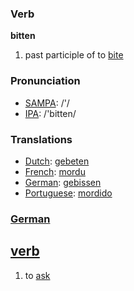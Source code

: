 === Verb ===

'''bitten'''

# past participle of to [[bite]]

=== Pronunciation ===
*[[w:SAMPA|SAMPA]]: /'/
*[[w:IPA|IPA]]: /'bitten/

=== Translations ===
*[[Dutch]]: [[gebeten]]
*[[French]]: [[mordu]]
*[[German]]: [[gebissen]]
*[[Portuguese]]: [[mordido]]

=== [[German]] ===

== [[verb]] ==
# to [[ask]]